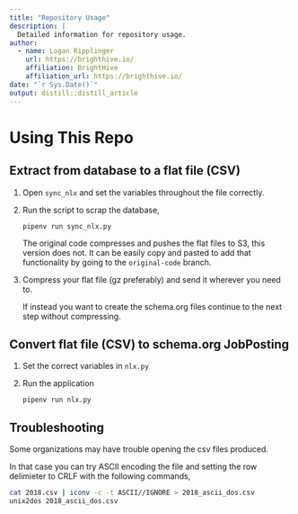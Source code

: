 ```yaml
---
title: "Repository Usage"
description: |
  Detailed information for repository usage.
author:
  - name: Logan Ripplinger
    url: https://brighthive.io/
    affiliation: BrightHive
    affiliation_url: https://brighthive.io/
date: "`r Sys.Date()`"
output: distill::distill_article
---
```


# Using This Repo

## Extract from database to a flat file (CSV)

1. Open `sync_nlx` and set the variables throughout the file correctly.

1. Run the script to scrap the database,

    ```
    pipenv run sync_nlx.py
    ```

    The original code compresses and pushes the flat files to S3, this version does not. It can be easily copy and pasted to add that functionality by going to the `original-code` branch.

1. Compress your flat file (gz preferably) and send it wherever you need to.

    If instead you want to create the schema.org files continue to the next step without compressing.

## Convert flat file (CSV) to schema.org JobPosting

1. Set the correct variables in `nlx.py`

1. Run the application

    ```
    pipenv run nlx.py
    ```

## Troubleshooting

Some organizations may have trouble opening the csv files produced.

In that case you can try ASCII encoding the file and setting the row delimieter to CRLF with the following commands,

```bash
cat 2018.csv | iconv -c -t ASCII//IGNORE > 2018_ascii_dos.csv
unix2dos 2018_ascii_dos.csv
```
